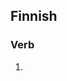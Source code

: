 ==Finnish==

===Verb===
{{head|fi|verb form}}

# {{fi-form of|pr=third-person|pl=singular|mood=indicative|tense=past|oikoa}}